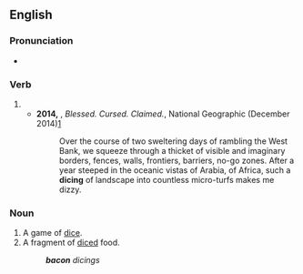 ==English==

===Pronunciation===
* {{IPA|/ˈdaɪsɪŋ/|lang=en}}

===Verb===
{{head|en|verb form}}

# {{present participle of|dice|lang=en|nocat=1}}
#* '''2014,''' {{w|Paul Salopek}}, ''Blessed. Cursed. Claimed.'', National Geographic (December 2014)[http://ngm.nationalgeographic.com/2014/12/pilgrim-roads/salopek-text]
#*: Over the course of two sweltering days of rambling the West Bank, we squeeze through a thicket of visible and imaginary borders, fences, walls, frontiers, barriers, no-go zones. After a year steeped in the oceanic vistas of Arabia, of Africa, such a '''dicing''' of landscape into countless micro-turfs makes me dizzy.

===Noun===
{{en-noun}}

# A game of [[dice]].
# A fragment of [[diced]] food.
#: '''''bacon''' dicings''